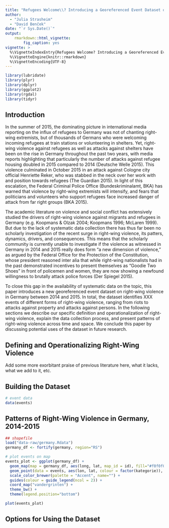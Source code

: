 ```yaml
---
title: "Refugees Welcome\\? Introducing a Georeferenced Event Dataset on Right-Wing Violence in Germany, 2014-2015"
author: 
  - "Julia Strasheim"
  - "David Benček"
date: "`r Sys.Date()`"
output:
    rmarkdown::html_vignette:
        fig_caption: yes
vignette: >
  %\VignetteIndexEntry{Refugees Welcome? Introducing a Georeferenced Event Dataset on Right-Wing Violence in Germany, 2014-2015}
  %\VignetteEngine{knitr::rmarkdown}
  %\VignetteEncoding{UTF-8}
---
```

```r
library(lubridate)
library(plyr)
library(dplyr)
library(ggplot2)
library(rgdal)
library(tidyr)
```

## Introduction 

In the summer of 2015, the dominating picture in international media reporting on the influx of refugees to Germany was not of chanting right-wing extremists, but of thousands of Germans who were welcoming incoming refugees at train stations or volunteering in shelters.
Yet, right-wing violence against refugees as well as attacks against shelters have been on the rise in Germany throughout the past two years, with media reports highlighting that particularly the number of attacks against refugee housing doubled in 2015 compared to 2014 (Deutsche Welle 2015).
This violence culminated in October 2015 in an attack against Cologne city official Henriette Reker, who was stabbed in the neck over her work with and position towards refugees (The Guardian 2015).
In light of this escalation, the Federal Criminal Police Office (Bundeskriminalamt, BKA) has warned that violence by right-wing extremists will intensify, and fears that politicians and volunteers who support refugees face increased danger of attack from far right groups (BKA 2015).

The academic literature on violence and social conflict has extensively studied the drivers of right-wing violence against migrants and refugees in Germany (e.g. Koopmans & Olzak 2004; Koopmans 1996; McLaren 1999).
But due to the lack of systematic data collection there has thus far been no scholarly investigation of the recent surge in right-wing violence, its patters, dynamics, drivers, and consequences.
This means that the scholarly community is currently unable to investigate if the violence as witnessed in Germany in 2014 and 2015 really does form “a new dimension of violence,” as argued by the Federal Office for the Protection of the Constitution, whose president reasoned inter alia that while right-wing nationalists had in the past demonstrated incentives to present themselves as “Goodie Two Shoes” in front of policemen and women, they are now showing a newfound willingness to brutally attack police forces (Der Spiegel 2015).

To close this gap in the availability of systematic data on the topic, this paper introduces a new georeferenced event dataset on right-wing violence in Germany between 2014 and 2015.
In total, the dataset identifies XXX events of different forms of right-wing violence, ranging from riots to attacks against property and attacks against persons.
In the following sections we describe our specific definition and operationalization of right-wing violence, explain the data collection process, and present patterns of right-wing violence across time and space.
We conclude this paper by discussing potential uses of the dataset in future research.


## Defining and Operationalizing Right-Wing Violence

Add some more exorbitant praise of previous literature here, what it lacks, what we add to it, etc.

## Building the Dataset
```r
# event data
data(events)
```

## Patterns of Right-Wing Violence in Germany, 2014-2015
```r
## shapefile
load("data-raw/germany.Rdata")
germany_df <- fortify(germany, region="RS")

# plot events on map
events_plot <- ggplot(germany_df) + 
  geom_map(map = germany_df, aes(long, lat, map_id = id), fill="#f0f0f0", colour = "black") + 
  geom_point(data = events, aes(lon, lat, colour = factor(kategorie)), position = "jitter", size=3) +
  scale_color_brewer(palette = "Accent", name="") +
  guides(colour = guide_legend(ncol = 2)) +
  coord_map("vandergrinten") + 
  theme_bw() +
  theme(legend.position="bottom")

plot(events_plot)
```

## Options for Using the Dataset
